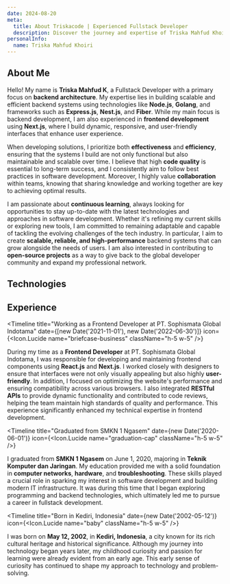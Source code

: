 ```yaml
---
date: 2024-08-20
meta:
  title: About Triskacode | Experienced Fullstack Developer
  description: Discover the journey and expertise of Triska Mahfud Khoiri, a seasoned Fullstack Developer with a portfolio of innovative case studies and real-world project experiences.
personalInfo:
  name: Triska Mahfud Khoiri
---
```


## About Me

Hello! My name is **Triska Mahfud K**, a Fullstack Developer with a primary focus on **backend architecture**. My expertise lies in building scalable and efficient backend systems using technologies like **Node.js**, **Golang**, and frameworks such as **Express.js**, **Nest.js**, and **Fiber**. While my main focus is backend development, I am also experienced in **frontend development** using **Next.js**, where I build dynamic, responsive, and user-friendly interfaces that enhance user experience.

When developing solutions, I prioritize both **effectiveness** and **efficiency**, ensuring that the systems I build are not only functional but also maintainable and scalable over time. I believe that high **code quality** is essential to long-term success, and I consistently aim to follow best practices in software development. Moreover, I highly value **collaboration** within teams, knowing that sharing knowledge and working together are key to achieving optimal results.

I am passionate about **continuous learning**, always looking for opportunities to stay up-to-date with the latest technologies and approaches in software development. Whether it's refining my current skills or exploring new tools, I am committed to remaining adaptable and capable of tackling the evolving challenges of the tech industry. In particular, I aim to create **scalable, reliable, and high-performance** backend systems that can grow alongside the needs of users. I am also interested in contributing to **open-source projects** as a way to give back to the global developer community and expand my professional network.

## Technologies

<Technologies />

## Experience

<TimelineGroup className="ms-4">

<Timeline
  title="Working as a Frontend Developer at PT. Sophismata Global Indotama"
  date={[new Date('2021-11-01'), new Date('2022-06-30')]}
  icon={<Icon.Lucide name="briefcase-business" className="h-5 w-5" />}
>
  During my time as a **Frontend Developer** at PT. Sophismata Global Indotama,
  I was responsible for developing and maintaining frontend components using
  **React.js** and **Next.js**. I worked closely with designers to ensure that
  interfaces were not only visually appealing but also highly **user-friendly**.
  In addition, I focused on optimizing the website's performance and ensuring
  compatibility across various browsers. I also integrated **RESTful APIs** to
  provide dynamic functionality and contributed to code reviews, helping the
  team maintain high standards of quality and performance. This experience
  significantly enhanced my technical expertise in frontend development.
</Timeline>

<Timeline
  title="Graduated from SMKN 1 Ngasem"
  date={new Date('2020-06-01')}
  icon={<Icon.Lucide name="graduation-cap" className="h-5 w-5" />}
>
  I graduated from **SMKN 1 Ngasem** on June 1, 2020, majoring in **Teknik
  Komputer dan Jaringan**. My education provided me with a solid foundation in
  **computer networks**, **hardware**, and **troubleshooting**. These skills
  played a crucial role in sparking my interest in software development and
  building modern IT infrastructure. It was during this time that I began
  exploring programming and backend technologies, which ultimately led me to
  pursue a career in fullstack development.
</Timeline>

<Timeline
  title="Born in Kediri, Indonesia"
  date={new Date('2002-05-12')}
  icon={<Icon.Lucide name="baby" className="h-5 w-5" />}
>
  I was born on **May 12, 2002**, in **Kediri, Indonesia**, a city known for its
  rich cultural heritage and historical significance. Although my journey into
  technology began years later, my childhood curiosity and passion for learning
  were already evident from an early age. This early sense of curiosity has
  continued to shape my approach to technology and problem-solving.
</Timeline>

</TimelineGroup>
